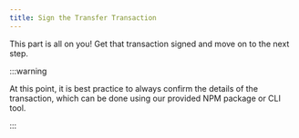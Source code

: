 ```yaml
---
title: Sign the Transfer Transaction
---
```


This part is all on you! Get that transaction signed and move on to the next step.

:::warning

At this point, it is best practice to always confirm the details of the transaction, which can be done using our provided NPM package or CLI tool.

:::
